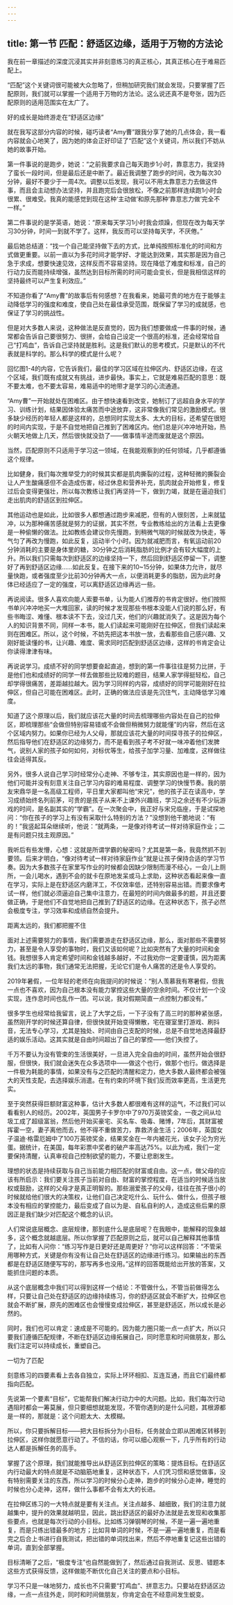 ```yaml
---
---
---
```

title: 第一节 匹配：舒适区边缘，适用于万物的方法论
---




我在前一章描述的深度沉浸其实并非刻意练习的真正核心，其真正核心在于难易匹配上。

“匹配”这个关键词很可能被大众忽略了，但稍加研究我们就会发现，只要掌握了匹配原则，我们就可以掌握一个适用于万物的方法论。这么说还真不是夸张，因为匹配原则的适用范围实在太广了。

好的成长是始终游走在“舒适区边缘”

就在我写这部分内容的时候，碰巧读者“Amy曹”跟我分享了她的几点体会，我一看内容就会心地笑了，因为她的体会正好印证了“匹配”这个关键词，所以我们不妨从她的故事开始。

第一件事说的是跑步，她说：“之前我要求自己每天跑步1小时，靠意志力，我坚持了蛮长一段时间，但是最后还是中断了。最近我调整了跑步的时间，改为每次30分钟，最好不要少于一周4次。调整以后发现，我可以不用太靠意志力去做这件事，而且会主动想办法坚持，并且跑完后会很放松，不像之前那样连续跑1小时会很累、很难受。我真的能感觉到现在这种‘主动做’和原先那种‘靠意志力做’完全不一样。”

第二件事说的是学英语，她说：“原来每天学习1小时我会烦躁，但现在改为每天学习30分钟，时间一到就不学了。这样，我反而可以坚持每天学，不厌倦。”

最后她总结道：“找一个自己能坚持做下去的方式，比单纯按照标准化的时间和方式做更重要。以前一直以为多花时间才能学好、才能达到效果，其实那是因为自己急于求成，想要快速见效，这样反而不容易坚持。现在降低了难度和标准，自己的行动力反而能持续增强，虽然达到目标所需的时间可能会变长，但是我相信这样的坚持最终可以产生复利效应。”

不知道你看了“Amy曹”的故事后有何感想？在我看来，她最可贵的地方在于能够主动降低学习的强度和难度，使自己处在最佳承受范围，既保留了学习的成就感，也保证了学习的挑战性。

但是对大多数人来说，这种做法是反直觉的，因为我们想要做成一件事的时候，通常都会告诉自己要很努力、很拼，会给自己设定一个很高的标准，还会经常给自己“打鸡血”，告诉自己坚持就是胜利。这是我们默认的思考模式，只是默认的不代表就是科学的。那么科学的模式是什么呢？

回忆图1-4的内容，它告诉我们，最佳的学习区域在拉伸区内、舒适区边缘，在这个区域，我们既有成就又有挑战，进步最快。事实上，它就是难易匹配的意思：既不要太难，也不要太容易，难易适中的地带才是学习的心流通道。

“Amy曹”一开始就处在困难区。由于想快速看到改变，她制订了远超自身水平的学习、训练计划，结果因体验太痛苦而中途放弃，这非常像我们常见的激励模式。很多缺少经历的年轻人都是这样的，总想同时实现太多、太大的目标，还希望在很短的时间内实现，于是不自觉地把自己推到了困难区内。他们总是兴冲冲地开始，热火朝天地做上几天，然后很快就没劲了——做事情半途而废就是这个原因。

当然，匹配原则不只适用于学习这一领域，在我能观察到的任何领域，几乎都遵循这个规律。

比如健身，我们每次推举受力的时候其实都是肌肉撕裂的过程，这种轻微的撕裂会让人产生酸痛感但不会造成伤害，经过休息和营养补充，肌肉就会开始修复，修复过后会变得更强壮，所以每次教练让我们再坚持一下，做到力竭，就是在逼迫我们走出肌肉的舒适区到拉伸区。

其他运动也是如此，比如很多人都想通过跑步来减肥，但有的人很刻苦，上来就猛冲，以为那种痛苦感就是努力的证据，其实不然，专业教练给出的方法看上去更像是一种偷懒的做法。比如教练会建议你先慢跑，到稍微气喘的时候就改为快走，等气匀了再改为慢跑，如此反复，运动半个小时。因为就减肥而言，有氧运动前20分钟消耗的主要是身体里的糖，30分钟之后消耗脂肪的比例才会有较大幅度的上升。所以我们只需每次到舒适区的边缘坚持一下，然后回到舒适区停留一下，调整好了再到舒适区边缘……如此反复。在接下来的10~15分钟，如果体力允许，就尽量快跑，或者强度至少比前30分钟再大一点，以便消耗更多的脂肪，因为此时身体已经适应了一定的强度，可以离舒适区边缘再远一些。

再说阅读。很多人喜欢向能人索要书单，认为能人们推荐的书肯定很好。他们按照书单兴冲冲地买一大堆回家，读的时候才发现那些书根本没能人们说的那么好，有些书晦涩、难懂、根本读不下去，没过几天，他们的兴趣就消失了。这是因为每个人的知识背景不同，同样一本书，能人们读起来可能刚好在拉伸区，但我们读起来则在困难区。所以，这个时候，不妨先把这本书放一放，去看那些自己感兴趣、又刚好能读懂的书，让兴趣、难度、需求同时匹配到舒适区边缘，这样的书肯定会让你读得津津有味。

再说说学习。成绩不好的同学想要奋起直追，想到的第一件事往往是努力比拼，于是他们也和成绩好的同学一样去做那些比较难的题目，结果人家学得挺轻松，自己却学得很痛苦，差距越拉越大。因为学习同样的内容，成绩好的同学可能刚好在拉伸区，但自己可能在困难区。此时，正确的做法应该是先沉住气，主动降低学习难度。

知道了这个原理以后，我们就应该花大量的时间去梳理哪些内容处在自己的拉伸区，即梳理那些“会做但特别容易错或不会做但稍微努力就能懂”的内容，然后在这个区域内努力。如果你已经为人父母，那就应该花大量的时间探寻孩子的拉伸区，然后指导他们在舒适区的边缘努力，而不是看到孩子考不好就一味冲着他们发脾气，说别人家的孩子如何如何，对标优等生，给孩子加学习量、加难度，这样做往往会适得其反。

另外，很多人说自己学习时经常分心走神、不够专注，其实原因也是一样的，因为他们可能并没有刻意关注自己学习内容的难易程度、调整学习的快慢节奏。我的朋友宋鼎华是一名高级工程师，平日里大家都叫他“宋兄”，他的孩子正在读高中，学习成绩始终名列前茅，可贵的是孩子从来不上课外兴趣班，学习之余还有不少玩游戏的时间，是名副其实的“学霸”。在一次聚会中，我正好与宋兄临座，于是试探地问：“你在孩子的学习上有没有采取什么特别的方法？”没想到他干脆地说：“有的！”我竖起耳朵继续听，他说：“就两条，一是像对待考试一样对待家庭作业；二是有问题只找主观原因。”

我听后有些发懵，心想：这就是所谓学霸的秘密吗？尤其是第一条，我竟然抓不到要领。后来才明白，“像对待考试一样对待家庭作业”就是让孩子保持合适的学习节奏。因为大多数孩子在家里写作业的时候都会因缺少限制而漫不经心，一会儿上厕所，一会儿喝水，遇到不会的就卡在原地发呆或马上求助，这种状态看起来像一直在学习，实际上是在舒适区内磨洋工，不仅效率低，还特别容易出错。而要求像考试一样，他们就必须逼迫自己集中注意力，在最短的时间内做最多的题，并且还要做正确，于是他们不自觉地把自己推到了舒适区的边缘。在这种状态下，孩子必然会极度专注，学习效率和成绩自然会提升。

距离太远的，我们都把握不住

面对上述需要努力的事情，我们需要游走在舒适区边缘，那么，面对那些不需要努力，甚至是令人享受的事物时，我们又该如何呢？比如突然有了大量的时间和金钱。我想很多人肯定希望时间和金钱越多越好，不过我劝你一定要谨慎，因为距离我们太远的事物，我们通常无法把握，无论它们是令人痛苦的还是令人享受的。

2019年暑假，一位年轻的老师在向我提问的时候说：“别人羡慕我有寒暑假，但我一点也不喜欢，因为自己根本没有能力掌控这些大量的空余时间。不仅计划一个没实现，连作息时间也乱作一团。可以说，我对假期简直一点控制力都没有。”

很多学生也经常给我留言，说上了大学之后，一下子没有了高三时的那种紧张感，虽然刚开学的时候还算自律，但很快就开始变得懒散，宅在寝室里打游戏、刷抖音，无法专心学习，尤其是独处、时间由自己支配的时候，总是不自觉地选择最舒适的娱乐活动。这其实就是自由时间超出了自己的掌控——他们失控了。

千万不要认为没有管束的生活很美好，一旦进入完全自由的时间，虽然开始会很舒服，但很快，我们就会迷失在众多选项中——做这个也行，做那个也行。做选择是一件极为耗能的事情，如果没有与之匹配的清醒和定力，绝大多数人最终都会被强大的天性支配，去选择娱乐消遣。在有约束的环境下我们反而效率更高，生活更充实。

至于突然获得巨额财富这种事，估计大多数人都很难有这样的运气，不过我们可以看看别人的经历。2002年，英国男子卡罗尔中了970万英镑奖金，一夜之间从垃圾工成了超级富翁，然后他开始买豪宅、买名车、吸毒、赌博，7年后，其财富被挥霍一空，妻子离他而去，他不得不重做苦力，靠救济金生活；2006年，英国女子温迪·格雷厄姆中了100万英镑奖金，结果奖金在一年内被花光，该女子沦为穷光蛋。据统计，在美国，每年彩票中奖者的破产率高达75%。以此为戒，我们一定要保持清醒，认真审视自己控制欲望的能力，不要让悲剧发生。

理想的状态是持续获取与自己当前能力相匹配的财富或自由。这一点，做父母的应该有所启示：我们要关注孩子当前对自由、财富的掌控程度，在适当的时候适当放权或鼓励，这样的父母才是真正明智的。那些溺爱孩子的父母，往往在孩子很小的时候就给他们很大的决策权，让他们自己决定吃什么、玩什么、做什么，但孩子根本没有相应的掌控能力，最后变成了自以为是、自私自利的人，造成这些后果的原因正是我们缺少对匹配这个概念的认识。

人们常说底层概念、底层规律，那到底什么是底层呢？在我眼中，能解释的现象越多，这个概念就越底层。所以你掌握了匹配原则之后，就可以自己解释其他事情了，比如有人问你：“练习写作是日更好还是周更好？”你可以这样回答：“不管采用哪种方式，关键是你有没有让自己处在舒适区的边缘进行练习。如果输出的东西都是在舒适区随便写写的，那写再多也没用。”这样的回答既能给出开放的答案，又能抓住问题的本质。

从这个底层概念中我们可以得到这样一个结论：不管做什么，不管当前做得怎么样，只要让自己处在舒适区的边缘持续练习，你的舒适区就会不断扩大，拉伸区也就会不断扩展，原先的困难区也会慢慢变成拉伸区，甚至是舒适区，所以成长是必然的。

同时，我们也可以肯定：速成是不可能的。因为能力圈只能一点一点扩大，所以只要我们遵循匹配规律，不断在舒适区边缘拓展自己，同时愿意和时间做朋友，那么我们注定可以持续成长，重塑自己。

一切为了匹配

刻意练习的四要素看上去各自独立，实际上环环相扣、互连互通，而且它们最终都指向匹配。

先说第一个要素“目标”，它能帮我们解决行动力中的大问题。比如，我们每次行动遇阻时都会一筹莫展，但只要细想就能发现，不管你遇到的是什么问题，其根源都是一样的，那就是：这个问题太大、太模糊。

所以，你只要拆解目标——把大目标拆分为小目标，任务就会立即从困难区转移到拉伸区，这样你就愿意行动了。不信的话，你可以细心观察一下，几乎所有的行动达人都是拆解任务的高手。

掌握了这个原理，我们就能推导出从舒适区到拉伸区的策略：提炼目标。在舒适区内行动最大的特点就是不动脑筋地重复，这种状态下，人们凭习惯和感觉做事，没有特别需要关注的东西，所以学习的时候分心走神，跑步的时候分心走神，睡觉的时候也分心走神，这样，做什么事都不会有太大的长进。

在拉伸区练习的一大特点就是要有关注点。关注点越多、越细致，我们的注意力就越集中，提升的效果就越明显，因此，跳出舒适区的最好办法就是去发现和收集那些要点，也就是每次行动的小目标。比如练习弹钢琴的时候，不是一遍一遍地重复，而是只练出错最多的地方；比如背单词的时候，不是一遍一遍地重复，而是看完之后合上书进行自我测试，把出错的单词找出来，然后不停地重复记这些出错的单词，直到全部掌握。

目标清晰了之后，“极度专注”也自然能做到了，然后通过自我测试、反思、错题本这些方式获得反馈，这样做能不断优化自己关注的要点和小目标。

学习不只是一味地努力，成长也不只需要“打鸡血”、拼意志力。只要站在舒适区边缘，一点一点往外走，同时和时间做朋友，你肯定会在不经意间发生蜕变。